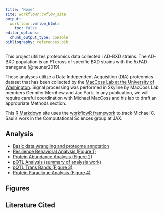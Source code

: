 ```yaml
---
title: "Home"
site: workflowr::wflow_site
output:
  workflowr::wflow_html:
    toc: false
editor_options:
  chunk_output_type: console
bibliography: references.bib
---
```


This project utilizes proteomics data collected i AD-BXD strains. The AD-BXD population is an F1 cross of specific BXD strains with the 5xFAD transgene [@neuner2019].

These analyses utilize a Data Independent Acquisition (DIA) proteomics dataset that has been collected by the [MacCoss Lab at the University of Washington](https://www.maccosslab.org/). Signal processing was performed in Skyline by MacCoss Lab members Gennifer Merrihew and Jae Park. In any publication, we will require careful coordination with Michael MacCoss and his lab to draft an appropriate Methods section.

This [R Markdown](https://rmarkdown.rstudio.com/) site uses the [workflowR framework](https://workflowr.github.io/workflowr/) to track Michael C. Saul's work in the Computational Sciences group at JAX.

## Analysis

-   [Basic data wrangling and proteome annotation](100_basic_data_wrangling.html)
-   [Resilience Behavioral Analysis (Figure 1)](106_resilience_behavior.html)
-   [Protein Abundance Analysis (Figure 2)](107_protein_abundance.html)
-   [pQTL Analysis (summary of analysis work)](105_pqtl_mapping.html)
-   [pQTL Trans Bands (Figure 3)](108_pqtl_trans_bands.html)
-   [Protein Paraclique Analysis (Figure 4)](109_protein_network.html)

## Figures

## Literature Cited
